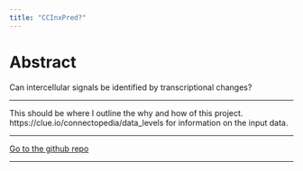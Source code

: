 ```yaml
---
title: "CCInxPred?"
---
```


# Abstract
Can intercellular signals be identified by transcriptional changes?

****

This should be where I outline the why and how of this project.  
https://clue.io/connectopedia/data_levels for information on the input data.


****

[Go to the github repo](https://github.com/BaderLab/Brendan_CCInxPred)

****
